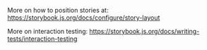 

<Meta title="Configure your project" />

More on how to position stories at: https://storybook.js.org/docs/configure/story-layout

More on interaction testing: https://storybook.js.org/docs/writing-tests/interaction-testing
